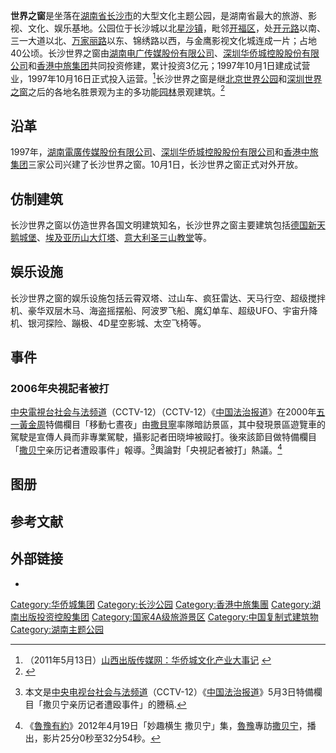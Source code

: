 {{Otheruses|subject=长沙世界之窗|other=其他同名条目|世界之窗}}
{{Infobox park
| 名称       = 世界之窗
| 图片       = 世界之窗 看台 1.jpg
| 图片说明   = 世界之窗
| 地图       = China Hunan
| 坐标       = {{coord|28.238899|113.054849|format=dms|type:landmark_region:CHN|display=it}}
| 分类       = 主题公园
| 地点       = {{CHN}}[[湖南省|湖南省]][[长沙市|长沙市]][[长沙县|长沙县]][[星沙镇|星沙镇]]
| 海拔高度   = 
| 面积       = 40公顷
| 前身       = 
| 建成       = 
| 建立者     = 
| 行政管理者 = 
| 持有人     = [[湖南电广传媒股份有限公司|湖南电广传媒股份有限公司]]<br>[[华侨城集团公司|深圳华侨城控股股份有限公司]]<br>[[香港中旅集團|香港中旅集团]]
| 开放时间   = 
| 状态       = 全年开放
| 物种       = 
| 植物       = 
| 官方网站   = {{URL|http://www.colorfulworld.cn/}}
}}
'''世界之窗'''是坐落在[[湖南省|湖南省]][[长沙市|长沙市]]的大型文化主题公园，是湖南省最大的旅游、影视、文化、娱乐基地。公园位于长沙城以北[[星沙镇|星沙镇]]，毗邻[[开福区|开福区]]，处[[开元路|开元路]]以南、三一大道以北、[[万家丽路|万家丽路]]以东、锦绣路以西，与金鹰影视文化城连成一片；占地40公顷。长沙世界之窗由[[湖南电广传媒股份有限公司|湖南电广传媒股份有限公司]]、[[华侨城集团公司|深圳华侨城控股股份有限公司]]和[[香港中旅集團|香港中旅集团]]共同投资修建，累计投资3亿元；1997年10月1日建成试营业，1997年10月16日正式投入运营。<ref>（2011年5月13日）[http://news.sxpmg.com/ynxx/hyxw/201105/52990.html 山西出版传媒网：华侨城文化产业大事记] {{Wayback|url=http://news.sxpmg.com/ynxx/hyxw/201105/52990.html |date=20110616191646 }}</ref>长沙世界之窗是继[[北京世界公园|北京世界公园]]和[[世界之窗_(深圳)|深圳世界之窗]]之后的各地名胜景观为主的多功能[[园林|园林]]景观建筑。<ref>{{Cite web |url=http://www.colorfulworld.cn/leyuangaikuo/gk.html |title=长沙世界之窗介绍（公司官网） |accessdate=2013-05-05 |archive-date=2014-05-24 |archive-url=https://web.archive.org/web/20140524055114/http://colorfulworld.cn/leyuangaikuo/gk.html |dead-url=no }}</ref>

== 沿革 ==
1997年，[[湖南電廣传媒股份有限公司|湖南電廣传媒股份有限公司]]、[[深圳华侨城控股股份有限公司|深圳华侨城控股股份有限公司]]和[[香港中旅集团|香港中旅集团]]三家公司兴建了长沙世界之窗。10月1日，长沙世界之窗正式对外开放。

== 仿制建筑 ==
长沙世界之窗以仿造世界各国文明建筑知名，长沙世界之窗主要建筑包括[[德国|德国]][[新天鹅城堡|新天鹅城堡]]、[[埃及|埃及]][[亚历山大灯塔|亚历山大灯塔]]、[[意大利|意大利]][[圣三山教堂|圣三山教堂]]等。

== 娱乐设施 ==
长沙世界之窗的娱乐设施包括云霄双塔、过山车、疯狂雷达、天马行空、超级搅拌机、豪华双层木马、海盗摇摆船、阿波罗飞船、魔幻单车、超级UFO、宇宙升降机、银河探险、蹦极、4D星空影城、太空飞椅等。

==事件==
===2006年央視記者被打===
[[中央電視台社会与法频道|中央電視台社会与法频道]]（CCTV-12）（CCTV-12）《[[中国法治报道|中国法治报道]]》在2000年[[黄金周_(中国)|五一黃金周]]特備欄目「移動七晝夜」由[[撒貝寧|撒貝寧]]率隊暗訪景區，其中發現景區遊覽車的駕駛是宣傳人員而非專業駕駛，攝影記者田晓坤被毆打。後來該節目做特備欄目「[[撒贝宁|撒贝宁]]亲历记者遭殴事件」報導。<ref>{{cite news
|title=撒贝宁亲历：记者采访长沙"世界之窗"时遭保安殴打
|date=2006-05-04
|publisher=人民網
|url=http://society.people.com.cn/GB/41165/4348027.html
|archiveurl=https://web.archive.org/web/20200510050740/http://society.people.com.cn/GB/41165/4348027.html
|archivedate=2020-05-10
|accessdate=2020-05-10
|dead-url=no
}}本文是[[中央电视台社会与法频道|中央电视台社会与法频道]]（CCTV-12）《[[中国法治报道|中国法治报道]]》5月3日特備欄目「撒贝宁亲历记者遭殴事件」的謄稿.</ref>輿論對「央視記者被打」熱議。<ref>《[[魯豫有約|魯豫有約]]》2012年4月19日「妙趣横生 撒贝宁」集，[[魯豫|魯豫]]專訪[[撒贝宁|撒贝宁]]，播出，影片25分0秒至32分54秒。</ref>

== 图册 ==
{{multiple image
|align = center
|direction = horizontal 
|width = 250
|header = 风景
|image1 = Window of the World 23.JPG
|caption1 = 仿制美国的总统山。
|image2 = Window of the World 08.JPG
|caption2 = 仿制德国新天鹅城堡。
|image3 = Window of the World 15.JPG
|caption3 = 仿制太平洋神秘石像。
|image4 = Window of the World 16.JPG
|caption4 = 仿制埃及金字塔。
}}
{{multiple image
|align = center
|direction = horizontal 
|width = 250
|image1 = Window of the World 37.JPG
|caption1 = 仿制柬埔寨的千手观音。
|image2 = Window of the World 39.JPG
|caption2 = 过山车。
|image3 = Window of the World 43.JPG
|caption3 = 孔雀园。
|image4 = Window of the World 50.JPG
|caption4 = 蹦极。
}}
{{multiple image
|align = center
|direction = horizontal 
|width = 250
|image1 = Window of the World 24.JPG
|caption1 = 电影院。
|image2 = Window of the World 10.JPG
|caption2 = 花卉。
|image3 = Window of the World 17.JPG
|caption3 = 杂技表演。
|image4 = Window of the World 24.JPG
|caption4 = 西式剧院。
}}
{{multiple image
|align = center
|direction = horizontal 
|width = 250
|image1 = Window of the World 29.JPG
|caption1 = 西式建筑。
|image2 = Window of the World 22.JPG
|caption2 = 蝴蝶画。
|image3 = Window of the World 13.JPG
|caption3 = 水上娱乐。
|image4 = Window of the World 38.JPG
|caption4 = 仿制南亚建筑。
}}
{{clear}}

==参考文献==
{{reflist}}

== 外部链接 ==
{{Commons category|Window of the World Changsha|长沙世界之窗}}
*{{Official website|1=http://www.colorfulworld.cn/}}

{{长沙公园}}

{{DEFAULTSORT:Shi世界之窗}}
[[Category:华侨城集团|Category:华侨城集团]]
[[Category:长沙公园|Category:长沙公园]]
[[Category:香港中旅集團|Category:香港中旅集團]]
[[Category:湖南出版投资控股集团|Category:湖南出版投资控股集团]]
[[Category:国家4A级旅游景区|Category:国家4A级旅游景区]]
[[Category:中国复制式建筑物|Category:中国复制式建筑物]]
[[Category:湖南主题公园|Category:湖南主题公园]]